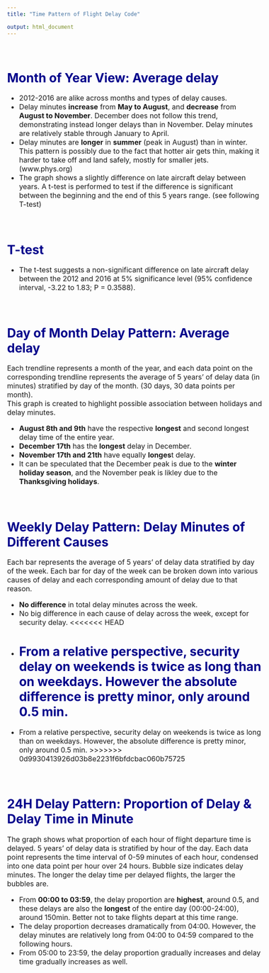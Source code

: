 ```yaml
---
title: "Time Pattern of Flight Delay Code"

output: html_document
---
```


<style type="text/css">

body{ /* Normal  */
      font-size: 16px;
  }
}
h1.title {
  font-size: 30px;
  color: DarkBlue;
}
h1 { /* Header 1 */
  font-size: 28px;
  color: DarkBlue;
}
h2 { /* Header 2 */
    font-size: 16px;
  color: DarkBlue;
}

}
code.r{ /* Code block */
    font-size: 12px;
}
pre { /* Code block - determines code spacing between lines */
    font-size: 14px;
}
</style>

\


# Month of Year View: Average delay


* 2012-2016 are alike across months and types of delay causes. 
* Delay minutes **increase** from **May to August**, and **decrease** from **August to November**. December does not follow this trend, demonstrating instead longer delays than in November. Delay minutes are relatively stable through January to April. 
* Delay minutes are **longer** in **summer** (peak in August) than in winter. This pattern is possibly due to the fact that hotter air gets thin, making it harder to take off and land safely, mostly for smaller jets. (www.phys.org)
* The graph shows a slightly difference on late aircraft delay between years. A t-test is performed to test if the difference is significant between the beginning and the end of this 5 years range. (see following T-test)

\


# T-test


* The t-test suggests a non-significant difference on late aircraft delay between the 2012 and 2016 at 5% significance level (95% confidence interval, -3.22 to 1.83; P = 0.3588).

\


# Day of Month Delay Pattern: Average delay

Each trendline represents a month of the year, and each data point on the corresponding trendline represents the average of 5 years' of delay data (in minutes) stratified by day of the month.  (30 days, 30 data points per month). \
This graph is created to highlight possible association between holidays and delay minutes.

* **August 8th and 9th** have the respective **longest** and second longest delay time of the entire year.  
* **December 17th** has the **longest** delay in December. 
* **November 17th and 21th** have equally **longes**t delay. 
* It can be speculated that the December peak is due to the **winter holiday season**, and the November peak is likley due to the **Thanksgiving holidays**. 

\


# Weekly Delay Pattern: Delay Minutes of Different Causes

Each bar represents the average of 5 years' of delay data stratified by day of the week. Each bar for day of the week can be broken down into various causes of delay and each corresponding amount of delay due to that reason. 

* **No difference** in total delay minutes across the week.
* No big difference in each cause of delay across the week, except for security delay.
<<<<<<< HEAD
* From a relative perspective, **security delay** on weekends is twice as long than on weekdays. However the absolute difference is pretty minor, only around 0.5 min.
=======
* From a relative perspective, security delay on weekends is twice as long than on weekdays. However, the absolute difference is pretty minor, only around 0.5 min.
>>>>>>> 0d9930413926d03b8e2231f6bfdcbac060b75725

\


# 24H Delay Pattern: Proportion of Delay & Delay Time in Minute

The graph shows what proportion of each hour of flight departure time is delayed. 5 years' of delay data is stratified by hour of the day. Each data point represents the time interval of 0-59 minutes of each hour, condensed into one data point per hour over 24 hours. Bubble size indicates delay minutes. The longer the delay time per delayed flights, the larger the bubbles are. 


* From **00:00 to 03:59**, the delay proportion are **highest**, around 0.5, and these delays are also the **longest** of the entire day (00:00-24:00), around 150min. Better not to take flights depart at this time range.
* The delay proportion decreases dramatically from 04:00. However, the delay minutes are relatively long from 04:00 to 04:59 compared to the following hours. 
* From 05:00 to 23:59, the delay proportion gradually increases and delay time gradually increases as well.
